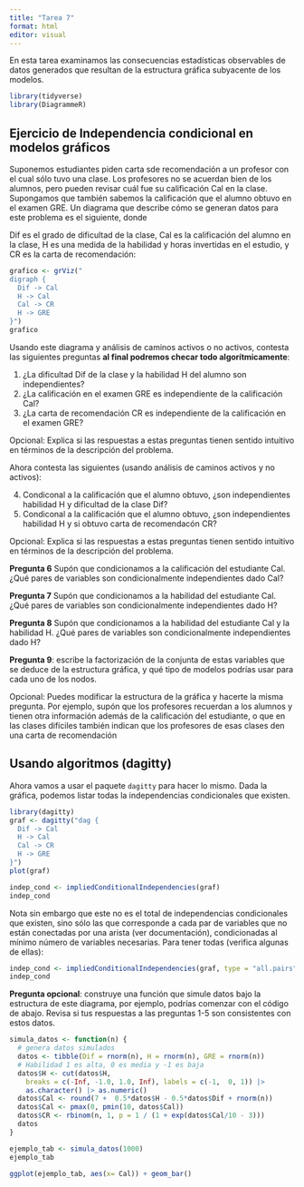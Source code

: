 ```yaml
---
title: "Tarea 7"
format: html
editor: visual
---
```


En esta tarea examinamos las consecuencias estadísticas observables de datos generados que resultan de la estructura gráfica subyacente de los modelos.

```r
library(tidyverse)
library(DiagrammeR)
```

## Ejercicio de Independencia condicional en modelos gráficos

Suponemos estudiantes piden carta sde recomendación a un profesor con el cual sólo tuvo una clase. Los profesores no se acuerdan bien de los alumnos, pero pueden revisar cuál fue su calificación Cal en la clase. Supongamos que también sabemos la calificación que el alumno obtuvo en el examen GRE. Un diagrama que describe cómo se generan datos para este problema es el siguiente, donde

Dif es el grado de dificultad de la clase, Cal es la calificación del alumno en la clase, H es una medida de la habilidad y horas invertidas en el estudio, y CR es la carta de recomendación:

```r
grafico <- grViz("
digraph {
  Dif -> Cal
  H -> Cal
  Cal -> CR
  H -> GRE
}")
grafico
```

Usando este diagrama y análisis de caminos activos o no activos, contesta las siguientes preguntas **al final podremos checar todo algorítmicamente**:

1.  ¿La dificultad Dif de la clase y la habilidad H del alumno son independientes?
2.  ¿La calificación en el examen GRE es independiente de la calificación Cal?
3.  ¿La carta de recomendación CR es independiente de la calificación en el examen GRE?

Opcional: Explica si las respuestas a estas preguntas tienen sentido intuitivo en términos de la descripción del problema.

Ahora contesta las siguientes (usando análisis de caminos activos y no activos):

4.  Condiconal a la calificación que el alumno obtuvo, ¿son independientes habilidad H y dificultad de la clase Dif?
5.  Condiconal a la calificación que el alumno obtuvo, ¿son independientes habilidad H y si obtuvo carta de recomendacón CR?

Opcional: Explica si las respuestas a estas preguntas tienen sentido intuitivo en términos de la descripción del problema.

**Pregunta 6** Supón que condicionamos a la calificación del estudiante Cal. ¿Qué pares de variables son condicionalmente independientes dado Cal?

**Pregunta 7** Supón que condicionamos a la habilidad del estudiante Cal. ¿Qué pares de variables son condicionalmente independientes dado H?

**Pregunta 8** Supón que condicionamos a la habilidad del estudiante Cal y la habilidad H. ¿Qué pares de variables son condicionalmente independientes dado H?

**Pregunta 9**: escribe la factorización de la conjunta de estas variables que se deduce
de la estructura gráfica, y qué tipo de modelos podrías usar para cada uno de los nodos.


Opcional: Puedes modificar la estructura de la gráfica y hacerte la misma pregunta. Por ejemplo, supón que los profesores recuerdan a los alumnos y tienen otra información además de la calificación del estudiante, o que en las clases difíciles también indican que los profesores de esas clases den una carta de recomendación

## Usando algoritmos (dagitty)

Ahora vamos a usar el paquete `dagitty` para hacer lo mismo. Dada la gráfica, podemos listar todas la independencias condicionales que existen.

```r
library(dagitty)
graf <- dagitty("dag {
  Dif -> Cal
  H -> Cal
  Cal -> CR
  H -> GRE
}")
plot(graf)
```

```r
indep_cond <- impliedConditionalIndependencies(graf)
indep_cond
```

Nota sin embargo que este no es el total de independencias condicionales que existen, sino sólo las que corresponde a cada par de variables que no están conectadas por una arista (ver documentación), condicionadas al mínimo número de variables necesarias. Para tener todas (verifica algunas de ellas):

```r
indep_cond <- impliedConditionalIndependencies(graf, type = "all.pairs")
indep_cond
```

**Pregunta opcional**: construye una función que simule datos bajo la estructura de este diagrama, por ejemplo, podrías comenzar con el código de abajo. Revisa si tus respuestas a las preguntas 1-5 son consistentes con estos datos.

```r
simula_datos <- function(n) {
  # genera datos simulados
  datos <- tibble(Dif = rnorm(n), H = rnorm(n), GRE = rnorm(n))
  # Habilidad 1 es alta, 0 es media y -1 es baja
  datos$H <- cut(datos$H, 
    breaks = c(-Inf, -1.0, 1.0, Inf), labels = c(-1,  0, 1)) |>
    as.character() |> as.numeric()
  datos$Cal <- round(7 +  0.5*datos$H - 0.5*datos$Dif + rnorm(n))
  datos$Cal <- pmax(0, pmin(10, datos$Cal))
  datos$CR <- rbinom(n, 1, p = 1 / (1 + exp(datos$Cal/10 - 3)))
  datos
}
```

```r
ejemplo_tab <- simula_datos(1000)
ejemplo_tab
```

```r
ggplot(ejemplo_tab, aes(x= Cal)) + geom_bar()
```
